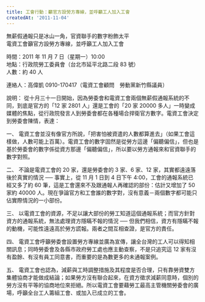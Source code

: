 ```yaml
---
title: 工會行動：籲官方設勞方專線，並呼籲工人加入工會
createdAt: '2011-11-04'
---
```


無薪假通報只是冰山一角，官資聯手的數字粉飾太平  
電資工會籲官方設勞方專線，並呼籲工人加入工會

時間：2011 年 11 月 7 日（星期一）10:00  
地點：行政院勞工委員會（台北市延平北路二段 83 號）  
人數：約 40 人

連絡人：高偉凱 0910-170417（電資工會顧問　勞動黨新竹縣議員）

說明：
從十月三十一日開始，因為勞委會和電資工會兩個無薪假通報系統的不同，到底是官方的「12 家 2801 人」還是工會的「20 家 20000 多人」一時變成媒體的焦點，從行政院發言人到勞委會都在各種場合捍衛官方數字。電資工會決定到勞委會陳情，表達：

一、 電資工會並沒有像官方所說，「把害怕被資遣的人數都算進去」（如果工會這樣做，人數可能上百萬）。電資工會的數字固然是從勞方這邊「偏聽偏信」，但也是基於勞委會的數字係從資方那邊「偏聽偏信」，所以要以勞方通報來和官資聯手的數字對照。

二、 不論是電資工會的 20 家，還是勞委會的 3 家、6 家、12 家，其實都遠遠落後於真實的情況 ── 事實上，從 11 月 1 日到 4 日下午 4:00，工會的通報系統已經又多了約 60 筆，這是工會還來不及跟通報人再確認的部份：估計又增加了 50 家約 40000 人。現在爭論官方和工會誰的數字對，沒有意義－兩個數字都可能只佔實際情況的一小部份。

三、 以電資工會的資源，不足以讓大部份的勞工知道這個通報系統；而官方針對資方的通報系統，無法處理資方隱瞞不報的情況 ── 但我們相信，資方有隱瞞不報的動機，可能性遠遠高於勞方謊報。兩者之間互相查證，是官方的責任。

四、 電資工會呼籲勞委會設置勞方專線並廣為宣傳，讓全台灣的工人可以得知相關訊息；同時勞委會及各縣市政府勞工處也應主動查察，不是只追究這 12 家有沒有盈餘、有沒有員工同意書，而重要的是為數更多的未通報案例。

五、 電資工會也認為，減薪與工時調整措施及其程度是否合理，只有靠勞資雙方集體協商才能做成結論；如果勞方沒有聯合起來，在資方徵求減薪同意時，個別的勞方沒有平等的協商地位來拒絕。所以電資工會要藉勞工最高主管機關勞委會的廣場，呼籲全台工人籌組工會、或加入已成立的工會。
